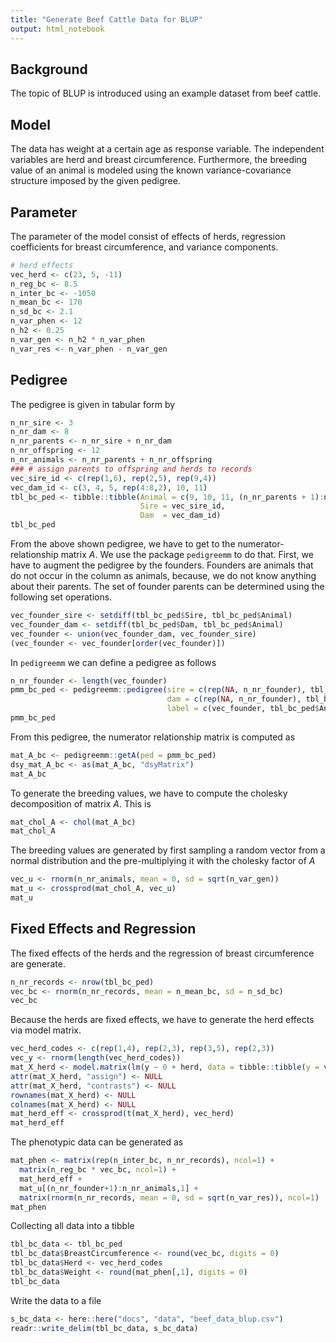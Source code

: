 ```yaml
---
title: "Generate Beef Cattle Data for BLUP"
output: html_notebook
---
```



## Background
The topic of BLUP is introduced using an example dataset from beef cattle. 


## Model
The data has weight at a certain age as response variable. The independent variables are herd and breast circumference. Furthermore, the breeding value of an animal is modeled using the known variance-covariance structure imposed by the given pedigree.


## Parameter
The parameter of the model consist of effects of herds, regression coefficients for breast circumference, and variance components.

```r
# herd effects
vec_herd <- c(23, 5, -11)
n_reg_bc <- 8.5
n_inter_bc <- -1050
n_mean_bc <- 170
n_sd_bc <- 2.1
n_var_phen <- 12
n_h2 <- 0.25
n_var_gen <- n_h2 * n_var_phen
n_var_res <- n_var_phen - n_var_gen
```



## Pedigree
The pedigree is given in tabular form by 

```r
n_nr_sire <- 3
n_nr_dam <- 8
n_nr_parents <- n_nr_sire + n_nr_dam
n_nr_offspring <- 12
n_nr_animals <- n_nr_parents + n_nr_offspring
### # assign parents to offspring and herds to records
vec_sire_id <- c(rep(1,6), rep(2,5), rep(9,4))
vec_dam_id <- c(3, 4, 5, rep(4:8,2), 10, 11)
tbl_bc_ped <- tibble::tibble(Animal = c(9, 10, 11, (n_nr_parents + 1):n_nr_animals),
                             Sire = vec_sire_id,
                             Dam  = vec_dam_id) 
tbl_bc_ped
```

From the above shown pedigree, we have to get to the numerator-relationship matrix $A$. We use the package `pedigreemm` to do that. First, we have to augment the pedigree by the founders. Founders are animals that do not occur in the column as animals, because, we do not know anything about their parents. The set of founder parents can be determined using the following set operations.

```r
vec_founder_sire <- setdiff(tbl_bc_ped$Sire, tbl_bc_ped$Animal)
vec_founder_dam <- setdiff(tbl_bc_ped$Dam, tbl_bc_ped$Animal)
vec_founder <- union(vec_founder_dam, vec_founder_sire)
(vec_founder <- vec_founder[order(vec_founder)])
```

In `pedigreemm` we can define a pedigree as follows

```r
n_nr_founder <- length(vec_founder)
pmm_bc_ped <- pedigreemm::pedigree(sire = c(rep(NA, n_nr_founder), tbl_bc_ped$Sire),
                                   dam = c(rep(NA, n_nr_founder), tbl_bc_ped$Dam),
                                   label = c(vec_founder, tbl_bc_ped$Animal))
pmm_bc_ped
```

From this pedigree, the numerator relationship matrix is computed as

```r
mat_A_bc <- pedigreemm::getA(ped = pmm_bc_ped)
dsy_mat_A_bc <- as(mat_A_bc, "dsyMatrix")
mat_A_bc
```

To generate the breeding values, we have to compute the cholesky decomposition of matrix $A$. This is

```r
mat_chol_A <- chol(mat_A_bc)
mat_chol_A
```

The breeding values are generated by first sampling a random vector from a normal distribution and the pre-multiplying it with the cholesky factor of $A$

```r
vec_u <- rnorm(n_nr_animals, mean = 0, sd = sqrt(n_var_gen))
mat_u <- crossprod(mat_chol_A, vec_u)
mat_u
```

## Fixed Effects and Regression
The fixed effects of the herds and the regression of breast circumference are generate.

```r
n_nr_records <- nrow(tbl_bc_ped)
vec_bc <- rnorm(n_nr_records, mean = n_mean_bc, sd = n_sd_bc)
vec_bc
```

Because the herds are fixed effects, we have to generate the herd effects via model matrix.

```r
vec_herd_codes <- c(rep(1,4), rep(2,3), rep(3,5), rep(2,3))
vec_y <- rnorm(length(vec_herd_codes))
mat_X_herd <- model.matrix(lm(y ~ 0 + herd, data = tibble::tibble(y = vec_y, herd = as.factor(vec_herd_codes))))
attr(mat_X_herd, "assign") <- NULL
attr(mat_X_herd, "contrasts") <- NULL
rownames(mat_X_herd) <- NULL
colnames(mat_X_herd) <- NULL
mat_herd_eff <- crossprod(t(mat_X_herd), vec_herd)
mat_herd_eff
```

The phenotypic data can be generated as

```r
mat_phen <- matrix(rep(n_inter_bc, n_nr_records), ncol=1) + 
  matrix(n_reg_bc * vec_bc, ncol=1) + 
  mat_herd_eff + 
  mat_u[(n_nr_founder+1):n_nr_animals,1] + 
  matrix(rnorm(n_nr_records, mean = 0, sd = sqrt(n_var_res)), ncol=1)
mat_phen
```

Collecting all data into a tibble

```r
tbl_bc_data <- tbl_bc_ped
tbl_bc_data$BreastCircumference <- round(vec_bc, digits = 0)
tbl_bc_data$Herd <- vec_herd_codes
tbl_bc_data$Weight <- round(mat_phen[,1], digits = 0)
tbl_bc_data
```

Write the data to a file

```r
s_bc_data <- here::here("docs", "data", "beef_data_blup.csv")
readr::write_delim(tbl_bc_data, s_bc_data)
```

